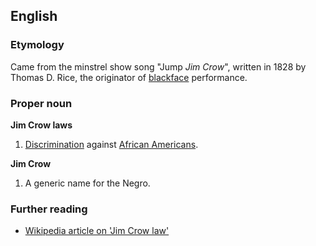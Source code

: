 ==English==

===Etymology===
Came from the minstrel show song "Jump ''Jim Crow''", written in 1828 by Thomas D. Rice, the originator of [[blackface]] performance.

===Proper noun===
'''Jim Crow laws'''

#[[Discrimination]] against [[African American]]s.

'''Jim Crow'''

# A generic name for the Negro.

===Further reading===
*[[w:Jim Crow law|Wikipedia article on 'Jim Crow law']]